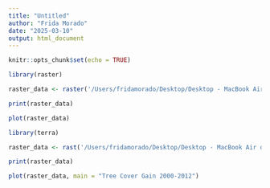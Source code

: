 ```yaml
---
title: "Untitled"
author: "Frida Morado"
date: "2025-03-10"
output: html_document
---
```


```r
knitr::opts_chunk$set(echo = TRUE)
```

```r
library(raster)

raster_data <- raster('/Users/fridamorado/Desktop/Desktop - MacBook Air de Frida (2)/STAT212/212Project_Nibia-Natalia-Frida/data/raw/Hansen_GFC-2022-v1.10_gain_00N_070W.tif')

print(raster_data)

plot(raster_data)
```

```r
library(terra)

raster_data <- rast('/Users/fridamorado/Desktop/Desktop - MacBook Air de Frida (2)/STAT212/212Project_Nibia-Natalia-Frida/data/raw/Hansen_GFC-2022-v1.10_gain_00N_070W.tif')

print(raster_data)

plot(raster_data, main = "Tree Cover Gain 2000-2012")
```

